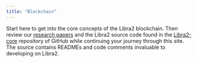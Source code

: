 ```yaml
---
title: "Blockchain"
---
```



Start here to get into the core concepts of the Libra2 blockchain. Then review our [research papers](https://libra2labs.com/research) and the Libra2 source code found in the [Libra2-core](https://github.com/libra2org/libra2-core) repository of GitHub while continuing your journey through this site. The source contains READMEs and code comments invaluable to developing on Libra2.

<CardGrid>
  <LinkCard href="/network/blockchain/libra2-white-paper" title="Libra2 White Paper" description="Explore the foundational white paper of Libra2." />

  <LinkCard href="/network/blockchain/blockchain-deep-dive" title="Libra2 Blockchain Deep Dive" description="Dive deep into the mechanics and architecture of the Libra2 blockchain." />

  <LinkCard href="/network/blockchain/move" title="Move - A Web3 Language and Runtime" description="Learn about Move, the smart-contract language designed for security and formal verification." />

  <LinkCard href="/network/blockchain/accounts" title="Accounts" description="Learn how accounts work on the Libra2 blockchain." />

  <LinkCard href="/network/blockchain/resources" title="Resources" description="Discover how resources store data for smart contracts on chain." />

  <LinkCard href="/network/blockchain/events" title="Events" description="Learn how events are generated and used within Libra2." />

  <LinkCard href="/network/blockchain/txns-states" title="Transactions and States" description="Explore the relationship between transactions and state changes." />

  <LinkCard href="/network/blockchain/gas-txn-fee" title="Gas and Transaction Fees" description="Understand the gas model and how transaction fees are calculated." />

  <LinkCard href="/network/blockchain/base-gas" title="Computing Transaction Gas" description="Learn how gas costs are computed for transactions." />

  <LinkCard href="/network/blockchain/blocks" title="Blocks" description="Discover how Libra2 groups transactions into blocks." />

  <LinkCard href="/network/blockchain/staking" title="Staking" description="Learn about the staking mechanism and its benefits." />

  <LinkCard href="/network/blockchain/governance" title="Governance" description="Understand how governance is handled on the Libra2 blockchain." />
</CardGrid>
